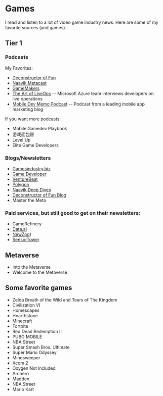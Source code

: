 # Games

I read and listen to a lot of video game industry news. Here are some of my favorite sources (and games).

## Tier 1

### Podcasts

My Favorites:

- [Deconstructor of Fun](https://anchor.fm/deconstructoroffun)
- [Naavik Metacast](https://naavik.co/themetacast)
- [GameMakers](https://anchor.fm/gamemakers)
- [The Art of LiveOps](https://podcasts.google.com/feed/aHR0cHM6Ly9mZWVkcy5idXp6c3Byb3V0LmNvbS80ODk0MDMucnNz) -- Microsoft Azure team interviews developers on live operations
- [Mobile Dev Memo Podcast](https://podcasts.google.com/feed/aHR0cHM6Ly9hbmNob3IuZm0vcy80NTM2OWE4L3BvZGNhc3QvcnNz) -- Podcast from a leading mobile app marketing blog

If you want more podcasts:

- Mobile Gamedev Playbook
- 游戏面包房
- Level Up
- Elite Game Developers

### Blogs/Newsletters

- [Gamesindustry.biz](https://gamesindustry.biz)
- [Game Developer](https://www.gamedeveloper.com/)
- [VentureBeat](https://venturebeat.com/)
- [Polygon](https://www.polygon.com/)
- [Naavik Deep Dives](https://naavik.co/deep-dives-2/)
- [Deconstructor of Fun Blog](https://www.deconstructoroffun.com/blog)
- Master the Meta

### Paid services, but still good to get on their newsletters: 

- GameRefinery
- [Data.ai](https://www.data.ai/)
- [NewZoo](https://newzoo.com/))
- [SensorTower](https://sensortower.com/)

## Metaverse

- Into the Metaverse
- Welcome to the Metaverse

## Some favorite games

- Zelda Breath of the Wild and Tears of The Kingdom
- Civilization VI
- Homescapes
- Hearthstone
- Minecraft
- Fortnite
- Red Dead Redemption II
- PUBG MOBILE
- NBA Street
- Super Smash Bros. Ultimate
- Super Mario Odyssey
- Minesweeper
- Xcom 2
- Oxygen Not Included
- Archero
- Madden
- NBA Street
- Mario Kart

